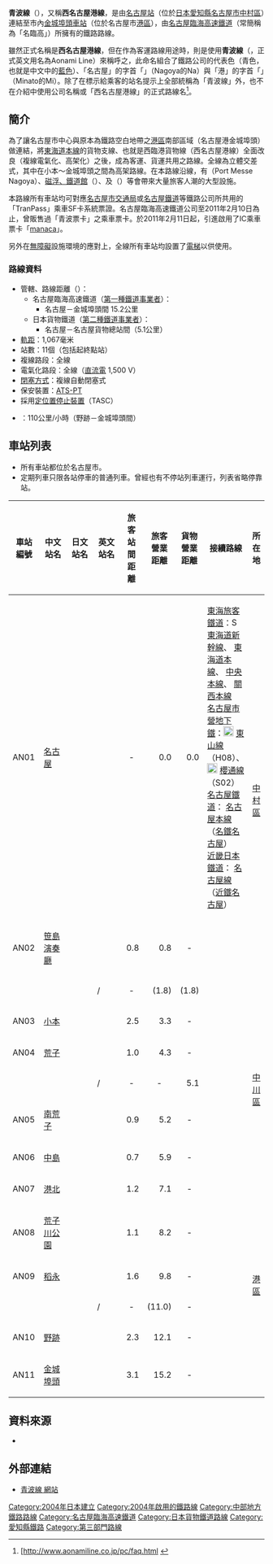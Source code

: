 {{Infobox 鐵道路線
|日文原名=あおなみ線
|平假名=あおなみせん
|羅馬拼音=Aonami sen
|路線名稱=[[File:Aonami_line_logo.svg|20px]] 青波線 <br />（西名古屋港線）
|路線顏色=#334fa0
|圖片=Nagoya Rinkai Kosoku Railway Company 1000 Series 01.JPG
|圖片大小=300px
|圖片說明=青波線的沿線風景（笹島演奏廳站附近）
|路線記號=AN
|所在地={{JPN}}{{flag|愛知縣}}[[名古屋市|名古屋市]]
|起點=[[名古屋站|名古屋站]]
|終點=[[金城埠頭站|金城埠頭站]]
|站數=11個
|通車=1950年6月1日（開業）<br/>2004年10月6日（旅客營業開始）
|擁有者=[[日本國有鐵道|日本國有鐵道]]→<br />[[東海旅客鐵道|東海旅客鐵道]]→<br />[[名古屋臨海高速鐵道|名古屋臨海高速鐵道]]
|營運者=名古屋臨海高速鐵道（第1種鐵道事業者）<br />[[日本貨物鐵道|日本貨物鐵道]]（第2種鐵道事業者）
|車輛基地=
|使用車輛=參見[[#車輛|車輛]]一節
|路線距離=15.2公里
|軌距=1,067毫米
|電氣化方式=[[直流電|直流電]]1,500 [[伏特|V]] [[高架電纜|高架電纜]]
|最高速度=110公里/小時
|路線圖=
}}
{{青波線RDT}}
'''青波線'''（{{jpn|j=あおなみ線|hg=あおなみせん|rm=Aonami sen|f=y}}），又稱'''西名古屋港線'''，是由[[名古屋站|名古屋站]]（位於[[日本|日本]][[愛知縣|愛知縣]][[名古屋市|名古屋市]][[中村區|中村區]]）連結至市內[[金城埠頭車站|金城埠頭車站]]（位於名古屋市[[港區_(名古屋市)|港區]]），由[[名古屋臨海高速鐵道|名古屋臨海高速鐵道]]（常簡稱為「名臨高」）所擁有的鐵路路線。

雖然正式名稱是'''西名古屋港線'''，但在作為客運路線用途時，則是使用'''青波線'''（{{lang|ja|あおなみ線}}，正式英文用名為Aonami Line）來稱呼之，此命名組合了鐵路公司的代表色（青色，也就是中文中的[[藍色|藍色]]）、「名古屋」的字首「{{lang|ja|な}}」（Nagoya的Na）與「港」的字首「{{lang|ja|み}}」（Minato的Mi）。除了在標示給乘客的站名提示上全部統稱為「青波線」外，也不在介紹中使用公司名稱或「西名古屋港線」的正式路線名<ref>[http://www.aonamiline.co.jp/pc/faq.html {{lang|ja|「当社からのご案内は「あおなみ線」で統一しています。」]（あおなみ線よくある質問）}}</ref>。

== 簡介 ==
為了讓名古屋市中心與原本為鐵路空白地帶之[[港區_(名古屋市)|港區]]南部區域（名古屋港金城埠頭）做連結，將[[東海道本線|東海道本線]]的貨物支線、也就是西臨港貨物線（西名古屋港線）全面改良（複線電氣化、高架化）之後，成為客運、貨運共用之路線。全線為立體交差式，其中在小本～金城埠頭之間為高架路線。在本路線沿線，有{{link-ja|名古屋市國際展示場|名古屋市国際展示場}}（Port Messe Nagoya）、[[磁浮、鐵道館|磁浮、鐵道館]]（{{lang|ja|リニア・鉄道館}}）、{{link-ja|名古屋賽馬場|名古屋競馬場}}及{{link-ja|名古屋港區永旺夢樂城|イオンモール名古屋みなと}}（{{lang|ja|イオンモール名古屋みなと}}）等會帶來大量旅客人潮的大型設施。

本路線所有車站均可對應[[名古屋市交通局|名古屋市交通局]]或[[名古屋鐵道|名古屋鐵道]]等鐵路公司所共用的「TranPass」乘車SF卡系統票證。名古屋臨海高速鐵道公司至2011年2月10日為止，曾販售過「青波票卡」之乘車票卡。於2011年2月11日起，引進啟用了IC乘車票卡「[[manaca|manaca]]」。

另外在[[無障礙|無障礙]]設施環境的應對上，全線所有車站均設置了[[電梯|電梯]]以供使用。

=== 路線資料 ===
* 管轄、路線距離（{{link-ja|營業距離|営業キロ}}）：
** 名古屋臨海高速鐵道（[[鐵路公司#第一種鐵道事業|第一種鐵道事業者]]）：
*** 名古屋－金城埠頭間 15.2公里
** 日本貨物鐵道（[[鐵路公司#第二種鐵道事業|第二種鐵道事業者]]）：
*** 名古屋－名古屋貨物總站間（5.1公里）
* [[軌距|軌距]]：1,067毫米
* 站數：11個（包括起終點站）
* 複線路段：全線
* 電氣化路段：全線（[[直流電|直流電]] 1,500 V）
* [[閉塞_(鐵路)|閉塞方式]]：複線自動閉塞式
* 保安裝置：[[自動列車停止裝置#ATS-PT形（JR東海ATS-P）|ATS-PT]]
* 採用[[定位置停止裝置|定位置停止裝置]]（TASC）
* {{link-ja|最高速度|最高速度}}：110公里/小時（野跡－金城埠頭間）

== 車站列表 ==
* 所有車站都位於名古屋市。
* 定期列車只限各站停車的普通列車。曾經也有不停站列車運行，列表省略停靠站。
{| class="wikitable" rules="all"
|-
!style="width:3em;"|車站編號
!style="width:5em;"|中文站名
!style="width:5em;"|日文站名
!style="width:5em;"|英文站名
!style="width:2.5em;"|旅客站間距離
!style="width:2.5em;"|旅客營業距離
!style="width:2.5em;"|貨物營業距離
!接續路線
!所在地
|-style="border-top:solid 3px #334fa0;"
!AN01
|[[名古屋站|名古屋]]
|{{lang|ja|名古屋}}
|{{lang|en|Nagoya}}
|style="text-align:center;"| -
|style="text-align:right;"|0.0
|style="text-align:right;"|0.0
|[[東海旅客鐵道|東海旅客鐵道]]：[[File:Shinkansen_jrc.svg|17px]] [[東海道新幹線|東海道新幹線]]、{{JR海車站編號|CA}} [[東海道線_(名古屋地區)|東海道本線]]、{{JR海車站編號|CF}} [[中央線_(名古屋地區)|中央本線]]、{{JR海車站編號|CJ}} [[關西線_(名古屋地區)|關西本線]]<br />[[名古屋市營地下鐵|名古屋市營地下鐵]]：[[File:Nagoya_Subway_Logo_V2_(Higashiyama_Line).svg|20px]] [[東山線|東山線]]（H08）、[[File:Nagoya_Subway_Logo_V2_(Sakura-dori_Line).svg|20px]] [[櫻通線|櫻通線]]（S02）<br />[[名古屋鐵道|名古屋鐵道]]：{{名鐵車站編號|NH}} [[名古屋本線|名古屋本線]]（[[名鐵名古屋站|名鐵名古屋]]）<br />[[近畿日本鐵道|近畿日本鐵道]]：{{近鐵車站編號|E}} [[名古屋線|名古屋線]]（[[近鐵名古屋站|近鐵名古屋]]）
|rowspan="3"|[[中村區|中村區]]
|-
!AN02
|[[笹島演奏廳站|笹島演奏廳]]
|{{lang|ja|ささしまライブ}}
|{{lang|en|Sasashima-Raibu}}
|style="text-align:right;"|0.8
|style="text-align:right;"|0.8
|style="text-align:center;"| -
| 
|-
! 
|{{link-ja|笹島信號場|笹島信号場}}
|{{lang|ja|笹鳥信号場}}
|/
|style="text-align:center;"| -
|style="text-align:right;"|(1.8)
|style="text-align:right;"|(1.8)
| 
|-
!AN03
|[[小本站|小本]]
|{{lang|ja|小本}}
|{{lang|en|Komoto}}
|style="text-align:right;"|2.5
|style="text-align:right;"|3.3
|style="text-align:center;"| -
| 
|rowspan="5"|[[中川區|中川區]]
|-
!AN04
|[[荒子站|荒子]]
|{{lang|ja|荒子}}
|{{lang|en|Arako}}
|style="text-align:right;"|1.0
|style="text-align:right;"|4.3
|style="text-align:center;"| -
| 
|-
! 
|{{link-ja|名古屋貨物總站|名古屋貨物ターミナル駅}}
|{{lang|ja|名古屋貨物ターミナル}}
|/
|style="text-align:center;"| -
|style="text-align:center;"| -
|style="text-align:right;"|5.1
| 
|-
!AN05
|[[南荒子站|南荒子]]
|{{lang|ja|南荒子}}
|{{lang|en|Minami-Arako}}
|style="text-align:right;"|0.9
|style="text-align:right;"|5.2
|style="text-align:center;"| -
| 
|-
!AN06
|[[中島站_(愛知縣)|中島]]
|{{lang|ja|中島}}
|{{lang|en|Nakajima}}
|style="text-align:right;"|0.7
|style="text-align:right;"|5.9
|style="text-align:center;"| -
| 
|-
!AN07
|[[港北站|港北]]
|{{lang|ja|港北}}
|{{lang|en|Kōhoku}}
|style="text-align:right;"|1.2
|style="text-align:right;"|7.1
|style="text-align:center;"| -
| 
|rowspan="6"|[[港區_(名古屋市)|港區]]
|-
!AN08
|[[荒子川公園站|荒子川公園]]
|{{lang|ja|荒子川公園}}
|{{lang|en|Arakogawa-Kōen}}
|style="text-align:right;"|1.1
|style="text-align:right;"|8.2
|style="text-align:center;"| -
| 
|-
!AN09
|[[稻永站|稻永]]
|{{lang|ja|稲永}}
|{{lang|en|Inaei}}
|style="text-align:right;"|1.6
|style="text-align:right;"|9.8
|style="text-align:center;"| -
| 
|-
! 
|{{link-ja|潮凪信號場|潮凪信号場}}
|{{lang|ja|潮凪信号場}}
|/
|style="text-align:center;"| -
|style="text-align:right;"|(11.0)
|style="text-align:center;"| -
| 
|-
!AN10
|[[野跡站|野跡]]
|{{lang|ja|野跡}}
|{{lang|en|Noseki}}
|style="text-align:right;"|2.3
|style="text-align:right;"|12.1
|style="text-align:center;"| -
| 
|-
!AN11
|[[金城埠頭站|金城埠頭]]
|{{lang|ja|金城ふ頭}}
|{{lang|en|Kinjō-Futō}}
|style="text-align:right;"|3.1
|style="text-align:right;"|15.2
|style="text-align:center;"| -
| 
|}

== 資料來源 ==
*{{ja}} {{reflist}}

== 外部連結 ==
{{commonscat|AONAMI Line}}
* [http://www.aonamiline.co.jp/ 青波線 網站] {{Wayback|url=http://www.aonamiline.co.jp/ |date=20040922052116 }}


{{名古屋臨海高速鐵道西名古屋港線}}
{{名古屋大眾運輸}}
{{DEFAULTSORT:Nishi-Nagoya-Sen}}
{{Portal bar|日本|愛知|鐵路|日本鐵路|城市軌道交通}}
[[Category:2004年日本建立|Category:2004年日本建立]]
[[Category:2004年啟用的鐵路線|Category:2004年啟用的鐵路線]]
[[Category:中部地方鐵路路線|Category:中部地方鐵路路線]]
[[Category:名古屋臨海高速鐵道|Category:名古屋臨海高速鐵道]]
[[Category:日本貨物鐵道路線|Category:日本貨物鐵道路線]]
[[Category:愛知縣鐵路|Category:愛知縣鐵路]]
[[Category:第三部門路線|Category:第三部門路線]]